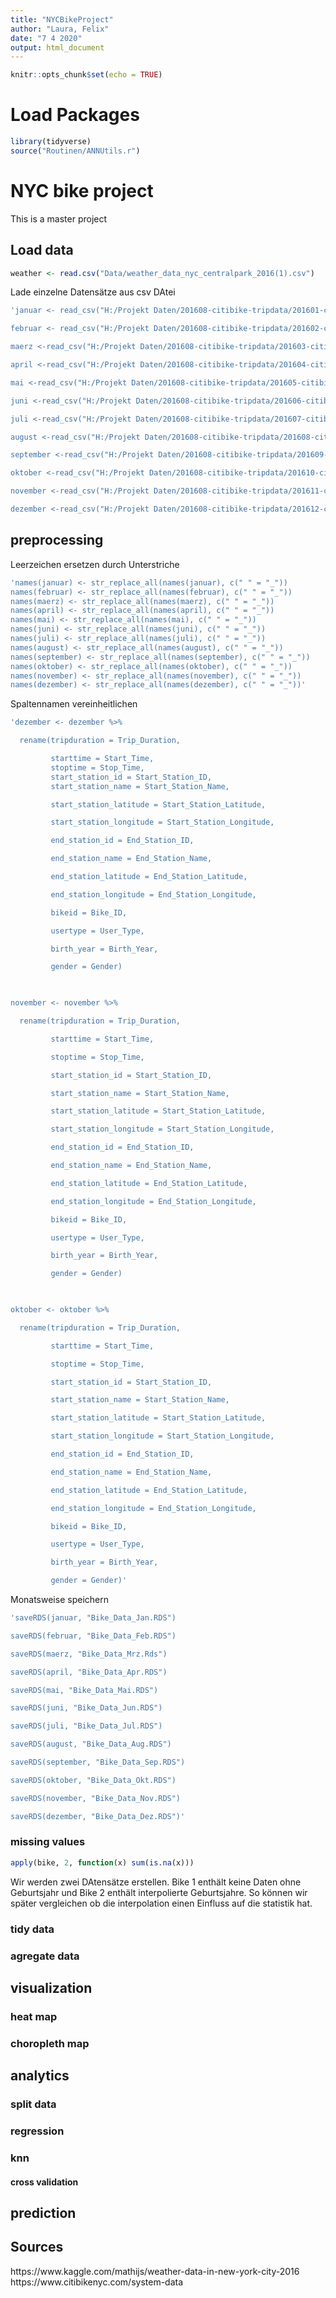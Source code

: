 ```yaml
---
title: "NYCBikeProject"
author: "Laura, Felix"
date: "7 4 2020"
output: html_document
---
```


```r
knitr::opts_chunk$set(echo = TRUE)
```

# Load Packages

```r
library(tidyverse)
source("Routinen/ANNUtils.r")
```


# NYC bike project

This is a master project

## Load data

```r
weather <- read.csv("Data/weather_data_nyc_centralpark_2016(1).csv")
```


Lade einzelne Datensätze aus csv DAtei

```r

'januar <- read_csv("H:/Projekt Daten/201608-citibike-tripdata/201601-citibike-tripdata.csv")

februar <- read_csv("H:/Projekt Daten/201608-citibike-tripdata/201602-citibike-tripdata.csv")

maerz <-read_csv("H:/Projekt Daten/201608-citibike-tripdata/201603-citibike-tripdata.csv")

april <-read_csv("H:/Projekt Daten/201608-citibike-tripdata/201604-citibike-tripdata.csv")

mai <-read_csv("H:/Projekt Daten/201608-citibike-tripdata/201605-citibike-tripdata.csv")

juni <-read_csv("H:/Projekt Daten/201608-citibike-tripdata/201606-citibike-tripdata.csv")

juli <-read_csv("H:/Projekt Daten/201608-citibike-tripdata/201607-citibike-tripdata.csv")

august <-read_csv("H:/Projekt Daten/201608-citibike-tripdata/201608-citibike-tripdata.csv")

september <-read_csv("H:/Projekt Daten/201608-citibike-tripdata/201609-citibike-tripdata.csv")

oktober <-read_csv("H:/Projekt Daten/201608-citibike-tripdata/201610-citibike-tripdata.csv")

november <-read_csv("H:/Projekt Daten/201608-citibike-tripdata/201611-citibike-tripdata.csv")

dezember <-read_csv("H:/Projekt Daten/201608-citibike-tripdata/201612-citibike-tripdata.csv")'
```


## preprocessing

Leerzeichen ersetzen durch Unterstriche

```r
'names(januar) <- str_replace_all(names(januar), c(" " = "_"))
names(februar) <- str_replace_all(names(februar), c(" " = "_"))
names(maerz) <- str_replace_all(names(maerz), c(" " = "_"))
names(april) <- str_replace_all(names(april), c(" " = "_"))
names(mai) <- str_replace_all(names(mai), c(" " = "_"))
names(juni) <- str_replace_all(names(juni), c(" " = "_"))
names(juli) <- str_replace_all(names(juli), c(" " = "_"))
names(august) <- str_replace_all(names(august), c(" " = "_"))
names(september) <- str_replace_all(names(september), c(" " = "_"))
names(oktober) <- str_replace_all(names(oktober), c(" " = "_"))
names(november) <- str_replace_all(names(november), c(" " = "_"))
names(dezember) <- str_replace_all(names(dezember), c(" " = "_"))'
```

Spaltennamen vereinheitlichen

```r
'dezember <- dezember %>%

  rename(tripduration = Trip_Duration,

         starttime = Start_Time,
         stoptime = Stop_Time,
         start_station_id = Start_Station_ID,
         start_station_name = Start_Station_Name,

         start_station_latitude = Start_Station_Latitude,

         start_station_longitude = Start_Station_Longitude,

         end_station_id = End_Station_ID,

         end_station_name = End_Station_Name,

         end_station_latitude = End_Station_Latitude,

         end_station_longitude = End_Station_Longitude,

         bikeid = Bike_ID,

         usertype = User_Type,

         birth_year = Birth_Year,

         gender = Gender)

 

november <- november %>%

  rename(tripduration = Trip_Duration,

         starttime = Start_Time,

         stoptime = Stop_Time,

         start_station_id = Start_Station_ID,

         start_station_name = Start_Station_Name,

         start_station_latitude = Start_Station_Latitude,

         start_station_longitude = Start_Station_Longitude,

         end_station_id = End_Station_ID,

         end_station_name = End_Station_Name,

         end_station_latitude = End_Station_Latitude,

         end_station_longitude = End_Station_Longitude,

         bikeid = Bike_ID,

         usertype = User_Type,

         birth_year = Birth_Year,

         gender = Gender)

 

oktober <- oktober %>%

  rename(tripduration = Trip_Duration,

         starttime = Start_Time,

         stoptime = Stop_Time,

         start_station_id = Start_Station_ID,

         start_station_name = Start_Station_Name,

         start_station_latitude = Start_Station_Latitude,

         start_station_longitude = Start_Station_Longitude,

         end_station_id = End_Station_ID,

         end_station_name = End_Station_Name,

         end_station_latitude = End_Station_Latitude,

         end_station_longitude = End_Station_Longitude,

         bikeid = Bike_ID,

         usertype = User_Type,

         birth_year = Birth_Year,

         gender = Gender)'
```

Monatsweise speichern

```r
'saveRDS(januar, "Bike_Data_Jan.RDS")

saveRDS(februar, "Bike_Data_Feb.RDS")

saveRDS(maerz, "Bike_Data_Mrz.Rds")

saveRDS(april, "Bike_Data_Apr.RDS")

saveRDS(mai, "Bike_Data_Mai.RDS")

saveRDS(juni, "Bike_Data_Jun.RDS")

saveRDS(juli, "Bike_Data_Jul.RDS")

saveRDS(august, "Bike_Data_Aug.RDS")

saveRDS(september, "Bike_Data_Sep.RDS")

saveRDS(oktober, "Bike_Data_Okt.RDS")

saveRDS(november, "Bike_Data_Nov.RDS")

saveRDS(dezember, "Bike_Data_Dez.RDS")'
```


### missing values

```r
apply(bike, 2, function(x) sum(is.na(x)))
```

Wir werden zwei DAtensätze erstellen. Bike 1 enthält keine Daten ohne Geburtsjahr und Bike 2 enthält interpolierte Geburtsjahre. So können wir später vergleichen ob die interpolation einen Einfluss auf die statistik hat.

### tidy data

### agregate data


## visualization

### heat map

### choropleth map

## analytics

### split data

### regression

### knn

#### cross validation

## prediction



## Sources
https://www.kaggle.com/mathijs/weather-data-in-new-york-city-2016
https://www.citibikenyc.com/system-data